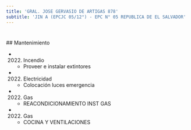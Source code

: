 ```yaml
---
title: 'GRAL. JOSE GERVASIO DE ARTIGAS 878'
subtitle: 'JIN A (EPCJC 05/12°) - EPC N° 05 REPUBLICA DE EL SALVADOR'
---
```


#


 ## Mantenimiento

*  (2022) Incendio 
    + Proveer e instalar extintores

*  (2022) Electricidad 
    + Colocación luces emergencia

*  (2022) Gas 
    + REACONDICIONAMIENTO INST GAS

*  (2022) Gas 
    + COCINA Y VENTILACIONES



